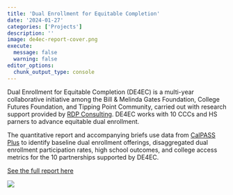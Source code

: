 ```yaml
---
title: 'Dual Enrollment for Equitable Completion'
date: '2024-01-27'
categories: ['Projects']
description: ''
image: de4ec-report-cover.png
execute: 
  message: false
  warning: false
editor_options: 
  chunk_output_type: console
---
```


Dual Enrollment for Equitable Completion (DE4EC) is a multi-year collaborative initiative among the Bill & Melinda Gates Foundation, College Futures Foundation, and Tipping Point Community, carried out with research support provided by [RDP Consulting](https://www.r-d-p-consulting.com/). DE4EC works with 10 CCCs and HS parners to advance equitable dual enrollment. 

The quantitative report and accompanying briefs use data from [CalPASS Plus](https://www.calpassplus.org/Home) to identify baseline dual enrollment offerings, disaggregated dual enrollment participation rates, high school outcomes, and college access metrics for the 10 partnerships supported by DE4EC.

[See the full report here](https://www.r-d-p-consulting.com/_files/ugd/348955_a171e931e318421ebd34aff78c478ea8.pdf)

![](de4ec-report-cover.png)